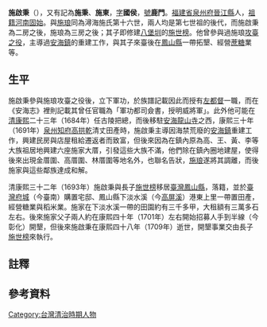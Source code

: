 {{東亞男性歷史人物
|名稱 =施啟秉
|身份 =
|國家 =明、清
|字 = 國侯
|號= 鹿門
|官職 =
|封爵 =
|封號 =
|位階 =
|族裔 = 
|氏族 = 潯海施氏
|籍貫 =
|祖籍 =
|本籍 =
|出身地 =
|府邸 =
|世系 = 
|初名 =
|乳名 = <!--日本、朝鮮、琉球以外人物用-->
|小字 =
|別名 = 
|其他名號 =
|出生日期 =明崇禎十三年正月廿四<br/>（1640年2月15日）{{r|黃|page=9}}
|出生地點 = 
|逝世日期 =清康熙四十八年七月初十<br/>（1709年8月15日）
|逝世地點 =
|父親 = 施象吾（施象莪）
|元配 =曾氏
|側室 =范氏
|兄弟 = 兄：啟登、啟壬<br/> 弟：啟詔
|子 = [[施世榜|世榜]]、世魁 （曾氏）<br/> 世袞、[[施世黻|世黻]] （范氏）{{r|黃|page=145}}
|出身 = <!---此处指科举出身--->
|功名 = 
|經歷 = 
|著作 =
|注釋 =
}}
'''施啟秉'''（{{bd|1640年|2月15日|1709年|8月15日}}），又有記為'''施秉'''、'''施東'''{{NoteTag|1=啟為排行字，故簡稱為秉；施東一說最早應源自[[伊能嘉矩|伊能嘉矩]]《臺灣文化志》，可能是誤看或傳抄錯誤{{r|黃|page=7－9}}。}}，[[表字|字]]'''國侯'''，[[號|號]]'''鹿門'''。[[福建省|福建省]][[泉州府|泉州府]][[晉江縣|晉江縣]]人，[[祖籍|祖籍]][[河南|河南]][[固始|固始]]。與[[施琅|施琅]]同為潯海施氏第十六世，兩人均是第七世祖的後代，而施啟秉為二房之後，施琅為三房之後{{r|黃|page=9}}；其子即修建[[八堡圳|八堡圳]]的[[施世榜|施世榜]]。他曾參與過施琅[[澎湖海戰|攻臺之役]]，主導過[[安海鎮|安海鎮]]的重建工作，與其子來臺後在[[鳳山縣_(臺灣)|鳳山縣]]一帶拓墾、經營[[蔗糖|蔗糖]]業等。

== 生平 ==
施啟秉參與施琅攻臺之役後，立下軍功，於族譜記載因此而授有[[左都督|左都督]]一職，而在《安海志》裡則記載其曾任官職為「軍功都司僉書，授明威將軍」{{r|黃|page=10}}。此外他可能在[[清|清]][[康熙|康熙]]二十三年（1684年）任古陵把總，而後移駐[[安海龍山寺|安海龍山寺]]之西，康熙三十年（1691年）[[泉州|泉州]][[知府|知府]][[高拱乾|高拱乾]]清丈田產時，施啟秉主導因海禁荒廢的[[安海鎮|安海鎮]]重建工作，興建民房與店屋租給遷返者而致富，但後來因為在鎮內原為高、王、黃、李等大族祖居地興建六座施家大厝，引發這些大族不滿，他們除在鎮內圈地建屋，使得後來出現金厝圍、高厝圍、林厝圍等地名外，也聯名告狀，[[施琅|施琅]]遂將其調離，而後施家與這些鄰族達成和解{{r|黃|page=16}}。

清康熙三十二年（1693年）施啟秉與長子[[施世榜|施世榜]]移居[[臺灣鳳山縣|臺灣鳳山縣]]，落籍，並於[[臺灣府城|臺灣府城]]（今臺南）購置宅邸、鳳山縣下淡水溪（今[[高屏溪|高屏溪]]）港東上里一帶置田產，經營糖業與稻米業{{r|黃|page=23}}。施家在下淡水溪一帶的田園約有三千多甲，大租額有三萬多石左右{{r|黃|page=42}}。後來施家父子兩人約在康熙四十年（1701年）左右開始招募人手到半線（今彰化）開墾，但後來施啟秉在康熙四十八年（1709年）逝世，開墾事業交由長子[[施世榜|施世榜]]來執行{{r|黃|page=59、263}}。

== 註釋 ==
<div class="references-small">
{{NoteFoot}}		
</div>

==參考資料==
{{reflist|refs=
<ref name="黃">{{cite book|author=黃富三 |title=《臺灣水田化運動先驅施世榜家族史》 |year=2006年 |publisher=國史館臺灣文獻館 |location=南投市中興新村 |isbn=978-986-00-8146-6 }}</ref>
}}

[[Category:台灣清治時期人物|Category:台灣清治時期人物]]
